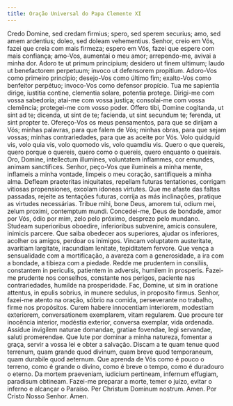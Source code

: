 ```yaml
---
title: Oração Universal do Papa Clemente XI
---
```


<div class="grid grid-cols-2 gap-5">
  <span class="text-justify">
    Credo Domine, sed credam firmius; spero, sed sperem securius; amo, sed amem
    ardentius; doleo, sed doleam vehementius.
  </span>
  <span class="text-justify">
    Senhor, creio em Vós, fazei que creia com mais firmeza; espero em Vós, fazei
    que espere com mais confiança; amo-Vos, aumentai o meu amor; arrependo-me,
    avivai a minha dor.
  </span>
  <span class="text-justify">
    Adoro te ut primum principium; desidero ut finem ultimum; laudo ut
    benefactorem perpetuum; invoco ut defensorem propitium.
  </span>
  <span class="text-justify">
    Adoro-Vos como primeiro princípio; desejo-Vos como último fim; exalto-Vos
    como benfeitor perpétuo; invoco-Vos como defensor propício.
  </span>
  <span class="text-justify">
    Tua me sapientia dirige, iustitia contine, clementia solare, potentia
    protege.
  </span>
  <span class="text-justify">
    Dirigi-me com vossa sabedoria; atai-me com vossa justiça; consolai-me com
    vossa clemência; protegei-me com vosso poder.
  </span>
  <span class="text-justify">
    Offero tibi, Domine cogitanda, ut sint ad te; dicenda, ut sint de te;
    facienda, ut sint secundum te; ferenda, ut sint propter te.
  </span>
  <span class="text-justify">
    Ofereço-Vos os meus pensamentos, para que se dirijam a Vós; minhas palavras,
    para que falem de Vós; minhas obras, para que sejam vossas; minhas
    contrariedades, para que as aceite por Vós.
  </span>
  <span class="text-justify">
    Volo quidquid vis, volo quia vis, volo quomodo vis, volo quamdiu vis.
  </span>
  <span class="text-justify">
    Quero o que quereis, quero porque o quereis, quero como o quereis, quero
    enquanto o queirais.
  </span>
  <span class="text-justify">
    Oro, Domine, intellectum illumines, voluntatem inflammes, cor emundes,
    animam sanctifices.
  </span>
  <span class="text-justify">
    Senhor, peço-Vos que ilumineis a minha mente, inflameis a minha vontade,
    limpeis o meu coração, santifiqueis a minha alma.
  </span>
  <span class="text-justify">
    Defleam praeteritas iniquitates, repellam futuras tentationes, corrigam
    vitiosas propensiones, excolam idoneas virtutes.
  </span>
  <span class="text-justify">
    Que me afaste das faltas passadas, rejeite as tentações futuras, corrija as
    más inclinações, pratique as virtudes necessárias.
  </span>
  <span class="text-justify">
    Tribue mihi, bone Deus, amorem tui, odium mei, zelum proximi, contemptum
    mundi.
  </span>
  <span class="text-justify">
    Concedei-me, Deus de bondade, amor por Vós, ódio por mim, zelo pelo próximo,
    desprezo pelo mundano.
  </span>
  <span class="text-justify">
    Studeam superioribus oboedire, inferioribus subvenire, amicis consulere,
    inimicis parcere.
  </span>
  <span class="text-justify">
    Que saiba obedecer aos superiores, ajudar os inferiores, acolher os amigos,
    perdoar os inimigos.
  </span>
  <span class="text-justify">
    Vincam voluptatem austeritate, avaritiam largitate, iracundiam lenitate,
    tepiditatem fervore.
  </span>
  <span class="text-justify">
    Que vença a sensualidade com a mortificação, a avareza com a generosidade, a
    ira com a bondade, a tibieza com a piedade.
  </span>
  <span class="text-justify">
    Redde me prudentem in consiliis, constantem in periculis, patientem in
    adversis, humilem in prosperis.
  </span>
  <span class="text-justify">
    Fazei-me prudente nos conselhos, constante nos perigos, paciente nas
    contrariedades, humilde na prosperidade.
  </span>
  <span class="text-justify">
    Fac, Domine, ut sim in oratione attentus, in epulis sobrius, in munere
    sedulus, in proposito firmus.
  </span>
  <span class="text-justify">
    Senhor, fazei-me atento na oração, sóbrio na comida, perseverante no
    trabalho, firme nos propósitos.
  </span>
  <span class="text-justify">
    Curem habere innocentiam interiorem, modestiam exteriorem, conversationem
    exemplarem, vitam regularem.
  </span>
  <span class="text-justify">
    Que procure ter inocência interior, modéstia exterior, conversa exemplar,
    vida ordenada.
  </span>
  <span class="text-justify">
    Assidue invigilem naturae domandae, gratiae fovendae, legi servandae, saluti
    promerendae.
  </span>
  <span class="text-justify">
    Que lute por dominar a minha natureza, fomentar a graça, servir a vossa lei
    e obter a salvação.
  </span>
  <span class="text-justify">
    Discam a te quam tenue quod terrenum, quam grande quod divinum, quam breve
    quod temporaneum, quam durabile quod aeternum.
  </span>
  <span class="text-justify">
    Que aprenda de Vós como é pouco o terreno, como é grande o divino, como é
    breve o tempo, como é duradouro o eterno.
  </span>
  <span class="text-justify">
    Da mortem praeveniam, iudicium pertineam, infernum effugiam, paradisum
    obtineam.
  </span>
  <span class="text-justify">
    Fazei-me preparar a morte, temer o juízo, evitar o inferno e alcançar o
    Paraíso.
  </span>
  <span class="text-justify">Per Christum Dominum nostrum. Amen.</span>
  <span class="text-justify">Por Cristo Nosso Senhor. Amen.</span>
</div>
